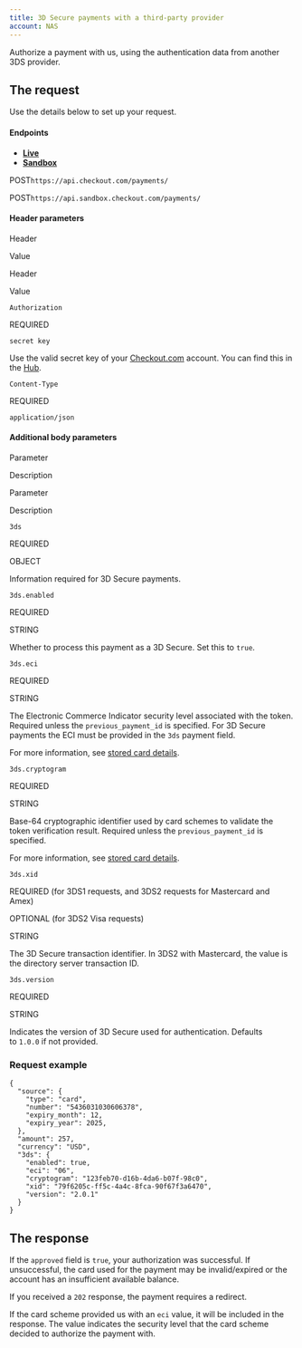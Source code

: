 ```yaml
---
title: 3D Secure payments with a third-party provider
account: NAS
---
```



Authorize a payment with us, using the authentication data from another 3DS provider.

The request
-----------

Use the details below to set up your request.

#### Endpoints

*   [**Live**](#tabs-86602f72-a306-4cb4-b957-0fbdc94980f1-1)
*   [**Sandbox**](#tabs-86602f72-a306-4cb4-b957-0fbdc94980f1-2)

POST`https://api.checkout.com/payments/`

POST`https://api.sandbox.checkout.com/payments/`

#### Header parameters

Header

Value

Header

Value

`Authorization`

REQUIRED

`secret key`

Use the valid secret key of your [Checkout.com](http://checkout.com/) account. You can find this in the [Hub](https://hub.checkout.com/v2).

`Content-Type`

REQUIRED

`application/json`

#### Additional body parameters

Parameter

Description

Parameter

Description

`3ds`

REQUIRED

OBJECT

Information required for 3D Secure payments.

`3ds.enabled`

REQUIRED

STRING

Whether to process this payment as a 3D Secure. Set this to `true`.

`3ds.eci`

REQUIRED

STRING

The Electronic Commerce Indicator security level associated with the token. Required unless the `previous_payment_id` is specified. For 3D Secure payments the ECI must be provided in the `3ds` payment field.

For more information, see [stored card details](/display/DOCS/Requirements+for+stored+payment+details).

`3ds.cryptogram`

REQUIRED

STRING

Base-64 cryptographic identifier used by card schemes to validate the token verification result. Required unless the `previous_payment_id` is specified.

For more information, see [stored card details](/display/DOCS/Requirements+for+stored+payment+details).

`3ds.xid`

REQUIRED (for 3DS1 requests, and 3DS2 requests for Mastercard and Amex)

OPTIONAL (for 3DS2 Visa requests)

STRING

The 3D Secure transaction identifier. In 3DS2 with Mastercard, the value is the directory server transaction ID.

`3ds.version`

REQUIRED

STRING

Indicates the version of 3D Secure used for authentication. Defaults to `1.0.0` if not provided.

### Request example

    {
      "source": {
        "type": "card",
        "number": "5436031030606378",
        "expiry_month": 12,
        "expiry_year": 2025,
      },
      "amount": 257,
      "currency": "USD",
      "3ds": {
        "enabled": true,
        "eci": "06",
        "cryptogram": "123feb70-d16b-4da6-b07f-98c0",
        "xid": "79f6205c-ff5c-4a4c-8fca-90f67f3a6470",
        "version": "2.0.1"
      }
    }

The response
------------

If the `approved` field is `true`, your authorization was successful. If unsuccessful, the card used for the payment may be invalid/expired or the account has an insufficient available balance.

If you received a `202` response, the payment requires a redirect.

If the card scheme provided us with an `eci` value, it will be included in the response. The value indicates the security level that the card scheme decided to authorize the payment with.

  

  

